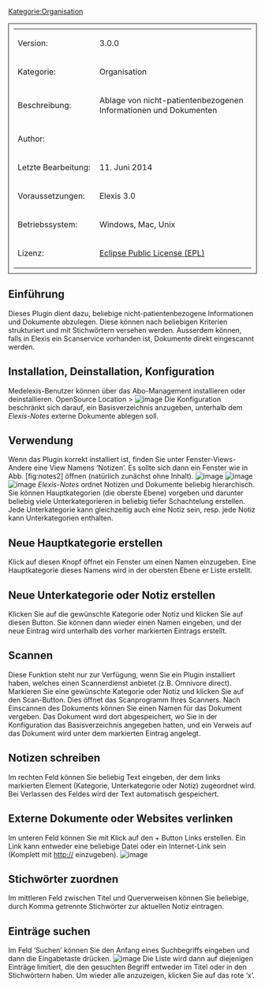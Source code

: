 [[Kategorie:Organisation]]
<table style="width:100%; border: 1px solid; padding: 10px">
	
	<tr>
		<td>Version:</td>
		<td>3.0.0</td>
	</tr>
	<tr>
		<td style="width:150px;">Kategorie:</td>
		<td>Organisation</td>
	</tr>
	<tr>
		<td>Beschreibung:</td>
		<td>Ablage von nicht-patientenbezogenen Informationen und Dokumenten </td>
	</tr>
	<tr>
		<td>Author:</td>
		<td></td>
	</tr>
	<tr>
		<td>Letzte Bearbeitung:</td>
		<td>11. Juni 2014</td>
	</tr>
	<tr>
		<td>Voraussetzungen:</td>
		<td>Elexis 3.0</td>
	</tr>
	<tr>
		<td>Betriebssystem:</td>
		<td>Windows, Mac, Unix</td>
	</tr>
	<tr>
		<td>Lizenz:</td>
		<td>[http://www.eclipse.org/legal/epl-v10.html Eclipse Public License (EPL)]</td>
	</tr>
</table>
== Einführung ==
Dieses Plugin dient dazu, beliebige nicht-patientenbezogene Informationen und Dokumente abzulegen. Diese können nach beliebigen Kriterien strukturiert und mit Stichwörtern versehen werden.
Ausserdem können, falls in Elexis ein Scanservice vorhanden ist, Dokumente direkt eingescannt werden. 
== Installation, Deinstallation, Konfiguration ==
Medelexis-Benutzer können über das Abo-Management installieren oder deinstallieren.  OpenSource Location >
[[File:notes-config.png|image]]
Die Konfiguration beschränkt sich darauf, ein Basisverzeichnis anzugeben, unterhalb dem ''Elexis-Notes'' externe Dokumente ablegen soll.
== Verwendung ==
Wenn das Plugin korrekt installiert ist, finden Sie unter Fenster-Views-Andere eine View Namens ‘Notizen’. Es sollte sich dann ein Fenster wie in Abb. [fig:notes2] öffnen (natürlich zunächst ohne Inhalt).
[[File:notes-view.png|image]]
[[File:notes-tools.png|image]] 
[[File:notes-view2.png|image]]
''Elexis-Notes'' ordnet Notizen und Dokumente beliebig hierarchisch. Sie können Hauptkategorien (die oberste Ebene) vorgeben und darunter beliebig viele Unterkategorieren in beliebig tiefer Schachtelung erstellen. Jede Unterkategorie kann gleichzeitig auch eine Notiz sein, resp. jede Notiz kann Unterkategorien enthalten.
== Neue Hauptkategorie erstellen ==
Klick auf diesen Knopf öffnet ein Fenster um einen Namen einzugeben. Eine Hauptkategorie dieses Namens wird in der obersten Ebene er Liste erstellt.
== Neue Unterkategorie oder Notiz erstellen ==
Klicken Sie auf die gewünschte Kategorie oder Notiz und klicken Sie auf diesen Button. Sie können dann wieder einen Namen eingeben, und der neue Eintrag wird unterhalb des vorher markierten Eintrags erstellt.
== Scannen ==
Diese Funktion steht nur zur Verfügung, wenn Sie ein Plugin installiert haben, welches einen Scannerdienst anbietet (z.B. Omnivore direct). Markieren Sie eine gewünschte Kategorie oder Notiz und klicken Sie auf den Scan-Button. Dies öffnet das Scanprogramm Ihres Scanners. Nach Einscannen des Dokuments können Sie einen Namen für das Dokument vergeben. Das Dokument wird dort abgespeichert, wo Sie in der Konfiguration das Basisverzeichnis angegeben hatten, und ein Verweis auf das Dokument wird unter dem markierten Eintrag angelegt.
== Notizen schreiben ==
Im rechten Feld können Sie beliebig Text eingeben, der dem links markierten Element (Kategorie, Unterkategorie oder Notiz) zugeordnet wird. Bei Verlassen des Feldes wird der Text automatisch gespeichert.
== Externe Dokumente oder Websites verlinken ==
Im unteren Feld können Sie mit Klick auf den + Button Links erstellen. Ein Link kann entweder eine beliebige Datei oder ein Internet-Link sein (Komplett mit http:// einzugeben).
[[File:notes-view3.png|image]]
== Stichwörter zuordnen ==
Im mittleren Feld zwischen Titel und Querverweisen können Sie beliebige, durch Komma getrennte Stichwörter zur aktuellen Notiz eintragen.
== Einträge suchen ==
Im Feld ‘Suchen’ können Sie den Anfang eines Suchbegriffs eingeben und dann die Eingabetaste drücken.
[[File:find.png|image]]
Die Liste wird dann auf diejenigen Einträge limitiert, die den gesuchten Begriff entweder im Titel oder in den Stichwörtern haben. Um wieder alle anzuzeigen, klicken Sie auf das rote ‘x’.